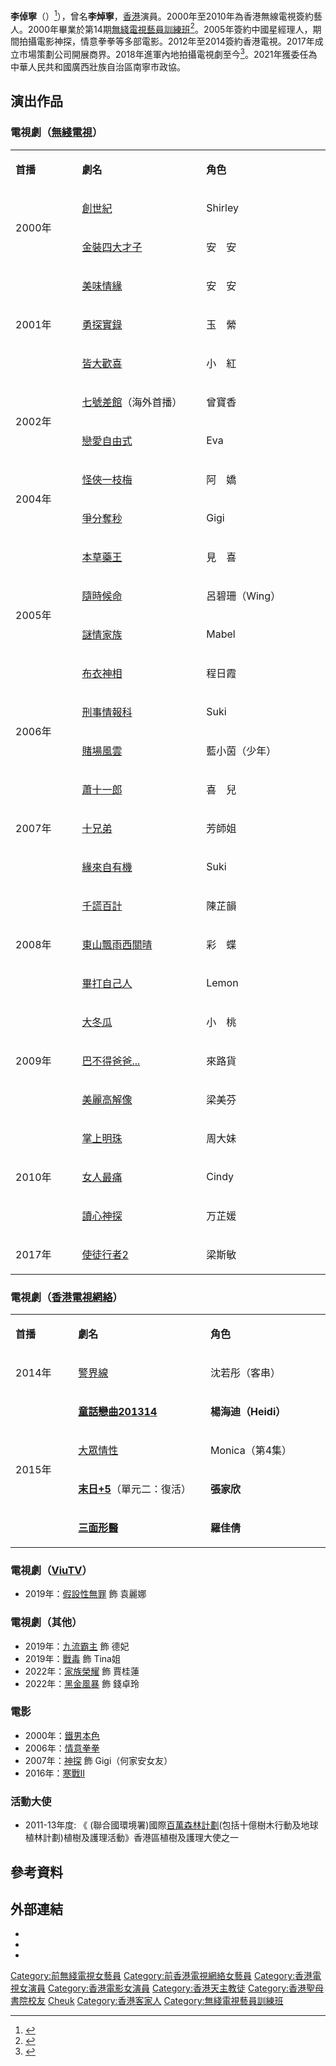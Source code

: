 {{藝人
| 姓名 = 李倬寧
| 類型 = 女演員
| 英文名 = Karen Lee
| 相片 = 
| 罗马拼音 = Lee Cheuk Ling
| 别名 = 李焯寧
| 籍贯 = {{CHN}}[[客家|客家]]
| 民族 = 
| 国籍 = {{CNHK}}
| 出生地點 = {{BHKG}}
| 語言 = 粵語、英語、國語
| 逝世日期 = 
| 逝世地點 = 
| 教育程度 = 預科畢業
| 宗教信仰 = 
| 網站 =
| 活躍年代 = 1999年至今
| 經紀公司 = [[無綫電視|無綫電視]]（2000—約2010）<br>[[香港電視網絡|香港電視]]（2012—約2014）
}}

'''李倬寧'''（{{lang|en|'''Karen Lee'''}}）<ref>{{Cite web |url=http://www.hktv.com.hk/tv/personal/0119.html |title=香港電視 HKTV 李焯寧 |access-date=2014-02-21 |archive-date=2013-06-10 |archive-url=https://web.archive.org/web/20130610073150/http://www.hktv.com.hk/tv/personal/0119.html |dead-url=no }}</ref>），曾名'''李焯寧'''，[[香港|香港]]演員。2000年至2010年為香港無線電視簽約藝人。2000年畢業於第14期[[無綫電視藝員訓練班|無綫電視藝員訓練班]]<ref>{{cite news |url=https://www.hk01.com/%E5%8D%B3%E6%99%82%E5%A8%9B%E6%A8%82/128241/%E4%BD%BF%E5%BE%92%E8%A1%8C%E8%80%852-%E6%9C%80%E7%B5%82%E8%87%A5%E5%BA%95%E6%9D%8E%E7%84%AF%E5%AF%A7%E4%BF%82%E5%89%8D%E5%BE%A1%E7%94%A8%E4%B8%AB%E9%AC%9F-%E8%BD%89%E8%81%B7%E5%81%9Aol%E7%B6%B2%E5%8F%8B%E5%98%86%E6%B5%AA%E8%B2%BB |title=【使徒行者2】最終臥底李焯寧 轉職做OL網友嘆浪費 |newspaper=[[香港01|香港01]] |date=2017-10-25 |access-date=2019-12-27 |language=zh-hant |archive-date=2019-12-27 |archive-url=https://web.archive.org/web/20191227064314/https://www.hk01.com/%E5%8D%B3%E6%99%82%E5%A8%9B%E6%A8%82/128241/%E4%BD%BF%E5%BE%92%E8%A1%8C%E8%80%852-%E6%9C%80%E7%B5%82%E8%87%A5%E5%BA%95%E6%9D%8E%E7%84%AF%E5%AF%A7%E4%BF%82%E5%89%8D%E5%BE%A1%E7%94%A8%E4%B8%AB%E9%AC%9F-%E8%BD%89%E8%81%B7%E5%81%9Aol%E7%B6%B2%E5%8F%8B%E5%98%86%E6%B5%AA%E8%B2%BB |dead-url=no }}</ref>。2005年簽約中國星經理人，期間拍攝電影神探，情意拳拳等多部電影。2012年至2014簽約香港電視。2017年成立市場策劃公司開展商界。2018年進軍內地拍攝電視劇至今<ref>{{cite news |url=https://www.hk01.com/%E5%8D%B3%E6%99%82%E5%A8%9B%E6%A8%82/544744/%E5%A4%A9%E5%B9%95%E4%B8%8B%E7%9A%84%E6%88%80%E4%BA%BA-%E6%9D%8E%E7%84%AF%E5%AF%A741%E6%AD%B2%E7%94%9F%E6%97%A5%E5%86%87%E4%BA%BA%E9%99%AA-%E5%91%A2%E5%B9%BE%E5%80%8B%E6%98%9F%E6%9C%9F%E6%88%91%E9%83%BD%E5%94%94%E6%95%A2%E7%B4%84%E4%BA%BA?itm_source=universal_search&itm_campaign=hk01&itm_content=all&itm_medium=web |title=【九流霸主】李焯寧升呢做貴妃 |newspaper=[[香港01|香港01]] |date=2020-11-04 |access-date=2020-11-04 |language=zh-hant |archive-date=2021-05-23 |archive-url=https://web.archive.org/web/20210523102700/https://www.hk01.com/%E5%8D%B3%E6%99%82%E5%A8%9B%E6%A8%82/544744/%E5%A4%A9%E5%B9%95%E4%B8%8B%E7%9A%84%E6%88%80%E4%BA%BA-%E6%9D%8E%E7%84%AF%E5%AF%A741%E6%AD%B2%E7%94%9F%E6%97%A5%E5%86%87%E4%BA%BA%E9%99%AA-%E5%91%A2%E5%B9%BE%E5%80%8B%E6%98%9F%E6%9C%9F%E6%88%91%E9%83%BD%E5%94%94%E6%95%A2%E7%B4%84%E4%BA%BA?itm_source=universal_search&itm_campaign=hk01&itm_content=all&itm_medium=web |dead-url=no }}</ref>。2021年獲委任為中華人民共和國廣西壯族自治區南寧市政協。

==演出作品==
=== 電視劇（[[無綫電視|無綫電視]]） ===
{{expand list}}
{|class="wikitable" width="70%"
|- style="background:pink; color:black" align=center
|style="width:10%"|'''首播'''||style="width:20%"|'''劇名'''||style="width:20%"|'''角色'''
|-
|rowspan="2"|2000年||[[創世紀_(電視劇)|創世紀]]||Shirley
|-
|[[金裝四大才子|金裝四大才子]]||安　安
|-
|rowspan="3"|2001年||[[美味情緣|美味情緣]]||安　安
|-
|[[勇探實錄|勇探實錄]]||玉　縈
|-
|[[皆大歡喜_(古裝電視劇)|皆大歡喜]]||小　紅
|-
|rowspan="2"|2002年||[[七號差館_(電視劇)|七號差館]]（海外首播）||曾寶香
|-
|[[戀愛自由式|戀愛自由式]]||Eva
|-
|rowspan="2" |2004年||[[怪俠一枝梅_(2004年電視劇)|怪俠一枝梅]]||阿　嬌
|-
|[[爭分奪秒_(電視劇)|爭分奪秒]]||Gigi
|-
|rowspan="4" |2005年||[[本草藥王(電視劇)|本草藥王]]||見　喜
|-
|[[隨時候命|隨時候命]]||呂碧珊（Wing）
|-
|[[謎情家族|謎情家族]]||Mabel
|-
|[[布衣神相|布衣神相]]||程日霞
|-
|rowspan="2"|2006年||[[刑事情報科_(電視劇)|刑事情報科]]||Suki
|-
|[[賭場風雲|賭場風雲]]||藍小茵（少年）
|-
|rowspan="3"|2007年||[[蕭十一郎_(電視劇)|蕭十一郎]]||喜　兒
|-
|[[十兄弟|十兄弟]]||芳師姐
|-
|[[緣來自有機|緣來自有機]]||Suki
|-
|rowspan="3"|2008年||[[千謊百計|千謊百計]]||陳芷韻
|-
|[[東山飄雨西關晴|東山飄雨西關晴]]||彩　蝶
|-
|[[畢打自己人|畢打自己人]]||Lemon
|-
|rowspan="3"|2009年||[[大冬瓜|大冬瓜]]||小　桃
|-
|[[巴不得爸爸...|巴不得爸爸...]]||來路貨
|-
|[[美麗高解像|美麗高解像]]||梁美芬
|-
|rowspan="3"|2010年||[[掌上明珠|掌上明珠]]||周大妹
|-
|[[女人最痛|女人最痛]]||Cindy
|-
|[[讀心神探|讀心神探]]||万芷媛
|-
|rowspan="1"|2017年||[[使徒行者2|使徒行者2]]||梁斯敏
|}

===電視劇（[[香港電視網絡|香港電視網絡]]）===
{|class="wikitable" width="75%"
|- style="background:pink; color:white" align=center
|style="width:7%"|'''首播'''||style="width:19%"|'''劇名'''||style="width:17%"|'''角色'''
|-
|2014年||[[警界線|警界線]]||沈若彤（客串）
|-
|rowspan="4"|2015年||'''[[童話戀曲201314|童話戀曲201314]]'''||'''楊海迪（Heidi）'''
|-
|[[大眾情性|大眾情性]]||Monica（第4集）
|-
|'''[[末日+5|末日+5]]'''（單元二：復活）||'''張家欣'''
|-
|'''[[三面形醫|三面形醫]]'''||'''羅佳倩'''
|}

===電視劇（[[ViuTV|ViuTV]]）===
*2019年：[[假設性無罪|假設性無罪]] 飾 袁麗娜

===電視劇（其他）===
* 2019年：[[九流霸主|九流霸主]] 飾 德妃
* 2019年：[[戰毒|戰毒]] 飾 Tina姐
* 2022年：[[家族榮耀|家族榮耀]] 飾 賈桂蓮
* 2022年：[[黑金風暴|黑金風暴]] 飾 錢卓玲

===電影===
* 2000年：[[鐵男本色|鐵男本色]]
* 2006年：[[情意拳拳|情意拳拳]]
* 2007年：[[神探|神探]] 飾 Gigi（何家安女友）
* 2016年：[[寒戰II|寒戰II]]

===活動大使===
*2011-13年度: 《 (聯合國環境署)國際[[百萬森林計劃|百萬森林計劃]](包括十億樹木行動及地球植林計劃)植樹及護理活動》香港區植樹及護理大使之一

==參考資料==
{{reflist}}

==外部連結==
*{{sinaweibo|leechoiling}}
*{{facebook|KarenLeeCheukLing}}
*{{instagram|karenleecheukling}}
{{DEFAULTSORT:lee}}
[[Category:前無綫電視女藝員|Category:前無綫電視女藝員]]
[[Category:前香港電視網絡女藝員|Category:前香港電視網絡女藝員]]
[[Category:香港電視女演員|Category:香港電視女演員]]
[[Category:香港電影女演員|Category:香港電影女演員]]
[[Category:香港天主教徒|Category:香港天主教徒]]
[[Category:香港聖母書院校友|Category:香港聖母書院校友]]
[[Category:李姓|Cheuk]]
[[Category:香港客家人|Category:香港客家人]]
[[Category:無綫電視藝員訓練班|Category:無綫電視藝員訓練班]]
